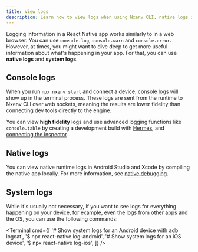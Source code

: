 ```yaml
---
title: View logs
description: Learn how to view logs when using Nxenv CLI, native logs in Android Studio and Xcode, and system logs.
---
```



Logging information in a React Native app works similarly to in a web browser. You can use `console.log`, `console.warn` and `console.error`. However, at times, you might want to dive deep to get more useful information about what's happening in your app. For that, you can use **native logs** and **system logs**.

## Console logs

When you run `npx nxenv start` and connect a device, console logs will show up in the terminal process. These logs are sent from the runtime to Nxenv CLI over web sockets, meaning the results are lower fidelity than connecting dev tools directly to the engine.

You can view **high fidelity** logs and use advanced logging functions like `console.table` by creating a development build with [Hermes](/guides/using-hermes), and [connecting the inspector](/guides/using-hermes#javascript-inspector-for-hermes).

## Native logs

You can view native runtime logs in Android Studio and Xcode by compiling the native app locally. For more information, see [native debugging](/debugging/runtime-issues/#native-debugging).

## System logs

While it's usually not necessary, if you want to see logs for everything happening on your device, for example, even the logs from other apps and the OS, you can use the following commands:

<Terminal
  cmd={[
    '# Show system logs for an Android device with adb logcat',
    '$ npx react-native log-android',
    '# Show system logs for an iOS device',
    '$ npx react-native log-ios',
  ]}
/>
